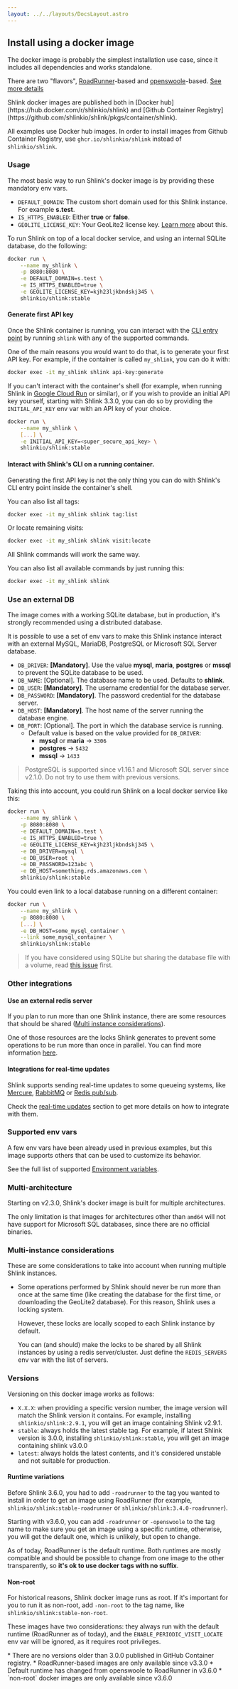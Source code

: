 ```yaml
---
layout: ../../layouts/DocsLayout.astro
---
```




## Install using a docker image

The docker image is probably the simplest installation use case, since it includes all dependencies and works standalone.

There are two "flavors", [RoadRunner](https://roadrunner.dev/)-based and [openswoole](https://openswoole.com/)-based. [See more details](#runtime-variations)

<Callout type="info">
  Shlink docker images are published both in [Docker hub](https://hub.docker.com/r/shlinkio/shlink) and [Github Container Registry](https://github.com/shlinkio/shlink/pkgs/container/shlink).

  All examples use Docker hub images. In order to install images from Github Container Registry, use `ghcr.io/shlinkio/shlink` instead of `shlinkio/shlink`.
</Callout>

### Usage

The most basic way to run Shlink's docker image is by providing these mandatory env vars.

* `DEFAULT_DOMAIN`: The custom short domain used for this Shlink instance. For example **s.test**.
* `IS_HTTPS_ENABLED`: Either **true** or **false**.
* `GEOLITE_LICENSE_KEY`: Your GeoLite2 license key. [Learn more](/documentation/geolite-license-key/) about this.

To run Shlink on top of a local docker service, and using an internal SQLite database, do the following:

```bash
docker run \
    --name my_shlink \
    -p 8080:8080 \
    -e DEFAULT_DOMAIN=s.test \
    -e IS_HTTPS_ENABLED=true \
    -e GEOLITE_LICENSE_KEY=kjh23ljkbndskj345 \
    shlinkio/shlink:stable
```

#### Generate first API key

Once the Shlink container is running, you can interact with the [CLI entry point](/documentation/command-line-interface/entry-point) by running `shlink` with any of the supported commands.

One of the main reasons you would want to do that, is to generate your first API key. For example, if the container is called `my_shlink`, you can do it with:

```bash
docker exec -it my_shlink shlink api-key:generate
```

If you can't interact with the container's shell (for example, when running Shlink in [Google Cloud Run](https://cloud.google.com/run) or similar), or if you wish to provide an initial API key yourself, starting with Shlink 3.3.0, you can do so by providing the `INITIAL_API_KEY` env var with an API key of your choice.

```bash
docker run \
    --name my_shlink \
    [...] \
    -e INITIAL_API_KEY=<super_secure_api_key> \
    shlinkio/shlink:stable
```

#### Interact with Shlink's CLI on a running container.

Generating the first API key is not the only thing you can do with Shlink's CLI entry point inside the container's shell.

You can also list all tags:

```bash
docker exec -it my_shlink shlink tag:list
```

Or locate remaining visits:

```bash
docker exec -it my_shlink shlink visit:locate
```

All Shlink commands will work the same way.

You can also list all available commands by just running this:

```bash
docker exec -it my_shlink shlink
```

### Use an external DB

The image comes with a working SQLite database, but in production, it's strongly recommended using a distributed database.

It is possible to use a set of env vars to make this Shlink instance interact with an external MySQL, MariaDB, PostgreSQL or Microsoft SQL Server database.

* `DB_DRIVER`: **[Mandatory]**. Use the value **mysql**, **maria**, **postgres** or **mssql** to prevent the SQLite database to be used.
* `DB_NAME`: [Optional]. The database name to be used. Defaults to **shlink**.
* `DB_USER`: **[Mandatory]**. The username credential for the database server.
* `DB_PASSWORD`: **[Mandatory]**. The password credential for the database server.
* `DB_HOST`: **[Mandatory]**. The host name of the server running the database engine.
* `DB_PORT`: [Optional]. The port in which the database service is running.
    * Default value is based on the value provided for `DB_DRIVER`:
        * **mysql** or **maria** -> `3306`
        * **postgres** -> `5432`
        * **mssql** -> `1433`

> PostgreSQL is supported since v1.16.1 and Microsoft SQL server since v2.1.0. Do not try to use them with previous versions.

Taking this into account, you could run Shlink on a local docker service like this:

```bash
docker run \
    --name my_shlink \
    -p 8080:8080 \
    -e DEFAULT_DOMAIN=s.test \
    -e IS_HTTPS_ENABLED=true \
    -e GEOLITE_LICENSE_KEY=kjh23ljkbndskj345 \
    -e DB_DRIVER=mysql \
    -e DB_USER=root \
    -e DB_PASSWORD=123abc \
    -e DB_HOST=something.rds.amazonaws.com \
    shlinkio/shlink:stable
```

You could even link to a local database running on a different container:

```bash
docker run \
    --name my_shlink \
    -p 8080:8080 \
    [...] \
    -e DB_HOST=some_mysql_container \
    --link some_mysql_container \
    shlinkio/shlink:stable
```

> If you have considered using SQLite but sharing the database file with a volume, read [this issue](https://github.com/shlinkio/shlink-docker-image/issues/40) first.

### Other integrations

#### Use an external redis server

If you plan to run more than one Shlink instance, there are some resources that should be shared ([Multi instance considerations](/documentation/install-docker-image#multi-instance-considerations)).

One of those resources are the locks Shlink generates to prevent some operations to be run more than once in parallel. You can find more information [here](/documentation/advanced/using-redis/#shared-locks).

#### Integrations for real-time updates

Shlink supports sending real-time updates to some queueing systems, like [Mercure](https://mercure.rocks/), [RabbitMQ](https://www.rabbitmq.com/) or [Redis pub/sub](https://redis.io/docs/manual/pubsub/).

Check the [real-time updates](/documentation/advanced/real-time-updates) section to get more details on how to integrate with them.

### Supported env vars

A few env vars have been already used in previous examples, but this image supports others that can be used to customize its behavior.

See the full list of supported [Environment variables](/documentation/environment-variables).

### Multi-architecture

Starting on v2.3.0, Shlink's docker image is built for multiple architectures.

The only limitation is that images for architectures other than `amd64` will not have support for Microsoft SQL databases, since there are no official binaries.

### Multi-instance considerations

These are some considerations to take into account when running multiple Shlink instances.

* Some operations performed by Shlink should never be run more than once at the same time (like creating the database for the first time, or downloading the GeoLite2 database). For this reason, Shlink uses a locking system.

    However, these locks are locally scoped to each Shlink instance by default.

    You can (and should) make the locks to be shared by all Shlink instances by using a redis server/cluster. Just define the `REDIS_SERVERS` env var with the list of servers.

### Versions

Versioning on this docker image works as follows:

* `X.X.X`: when providing a specific version number, the image version will match the Shlink version it contains. For example, installing `shlinkio/shlink:2.9.1`, you will get an image containing Shlink v2.9.1.
* `stable`: always holds the latest stable tag. For example, if latest Shlink version is 3.0.0, installing `shlinkio/shlink:stable`, you will get an image containing shlink v3.0.0
* `latest`: always holds the latest contents, and it's considered unstable and not suitable for production.

#### Runtime variations

Before Shlink 3.6.0, you had to add `-roadrunner` to the tag you wanted to install in order to get an image using RoadRunner (for example, `shlinkio/shlink:stable-roadrunner` or `shlinkio/shlink:3.4.0-roadrunner`).

Starting with v3.6.0, you can add `-roadrunner` or `-openswoole` to the tag name to make sure you get an image using a specific runtime, otherwise, you will get the default one, which is unlikely, but open to change.

As of today, RoadRunner is the default runtime. Both runtimes are mostly compatible and should be possible to change from one image to the other transparently, so **it's ok to use docker tags with no suffix**.

#### Non-root

For historical reasons, Shlink docker image runs as root. If it's important for you to run it as non-root, add `-non-root` to the tag name, like `shlinkio/shlink:stable-non-root`.

These images have two considerations: they always run with the default runtime (RoadRunner as of today), and the `ENABLE_PERIODIC_VISIT_LOCATE` env var will be ignored, as it requires root privileges.

<Callout type="warning" title="Considerations">
  * There are no versions older than 3.0.0 published in GitHub Container registry.
  * RoadRunner-based images are only available since v3.3.0
  * Default runtime has changed from openswoole to RoadRunner in v3.6.0
  * `non-root` docker images are only available since v3.6.0
</Callout>
